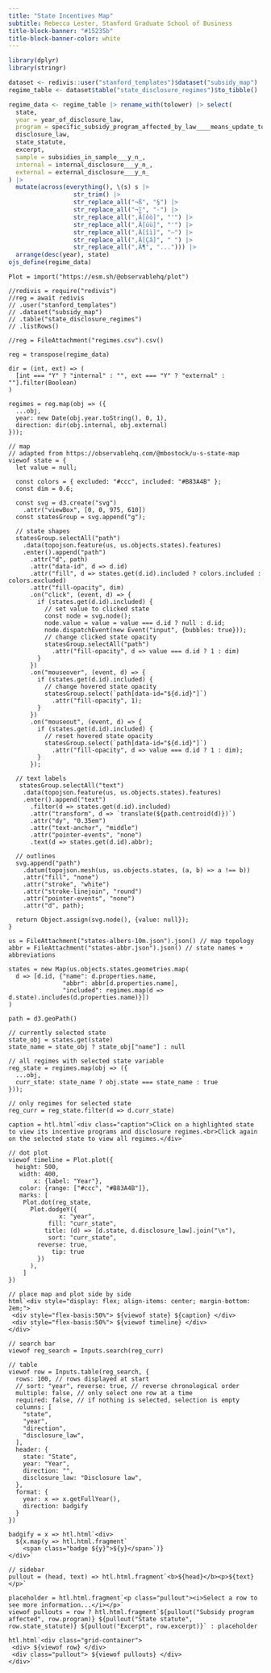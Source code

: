 ```yaml
---
title: "State Incentives Map"
subtitle: Rebecca Lester, Stanford Graduate School of Business
title-block-banner: "#15235b"
title-block-banner-color: white
---
```


```r
library(dplyr)
library(stringr)

dataset <- redivis::user("stanford_templates")$dataset("subsidy_map")
regime_table <- dataset$table("state_disclosure_regimes")$to_tibble()

regime_data <- regime_table |> rename_with(tolower) |> select(
  state,
  year = year_of_disclosure_law,
  program = specific_subsidy_program_affected_by_law____means_update_to_,
  disclosure_law,
  state_statute,
  excerpt,
  sample = subsidies_in_sample___y_n_,
  internal = internal_disclosure___y_n_,
  external = external_disclosure___y_n_
) |>
  mutate(across(everything(), \(s) s |>
                  str_trim() |>
                  str_replace_all("¬ß", "§") |>
                  str_replace_all("¬∑", "·") |>
                  str_replace_all("‚Ä[ôò]", "'") |>
                  str_replace_all("‚Ä[úù]", "'") |>
                  str_replace_all("‚Ä[îì]", "–") |>
                  str_replace_all("‚Ä[Çâ]", " ") |>
                  str_replace_all("‚Ä¶", "..."))) |>
  arrange(desc(year), state)
ojs_define(regime_data)
```

```ojs
Plot = import("https://esm.sh/@observablehq/plot")

//redivis = require("redivis")
//reg = await redivis
// .user("stanford_templates")
// .dataset("subsidy_map")
// .table("state_disclosure_regimes")
// .listRows()

//reg = FileAttachment("regimes.csv").csv()

reg = transpose(regime_data)

dir = (int, ext) => (
  [int === "Y" ? "internal" : "", ext === "Y" ? "external" : ""].filter(Boolean)
)

regimes = reg.map(obj => ({
  ...obj,
  year: new Date(obj.year.toString(), 0, 1),
  direction: dir(obj.internal, obj.external)
}));

// map
// adapted from https://observablehq.com/@mbostock/u-s-state-map
viewof state = {
  let value = null;
  
  const colors = { excluded: "#ccc", included: "#B83A4B" };
  const dim = 0.6;

  const svg = d3.create("svg")
    .attr("viewBox", [0, 0, 975, 610])
  const statesGroup = svg.append("g");
  
  // state shapes
  statesGroup.selectAll("path")
    .data(topojson.feature(us, us.objects.states).features)
    .enter().append("path")
      .attr("d", path)
      .attr("data-id", d => d.id)
      .attr("fill", d => states.get(d.id).included ? colors.included : colors.excluded)
      .attr("fill-opacity", dim)
      .on("click", (event, d) => {
        if (states.get(d.id).included) {
          // set value to clicked state
          const node = svg.node();
          node.value = value = value === d.id ? null : d.id;
          node.dispatchEvent(new Event("input", {bubbles: true}));
          // change clicked state opacity
          statesGroup.selectAll("path")
            .attr("fill-opacity", d => value === d.id ? 1 : dim)
        }
      })
      .on("mouseover", (event, d) => {
        if (states.get(d.id).included) {
          // change hovered state opacity
          statesGroup.select(`path[data-id="${d.id}"]`)
            .attr("fill-opacity", 1);
        }
      })
      .on("mouseout", (event, d) => {
        if (states.get(d.id).included) {
          // reset hovered state opacity
          statesGroup.select(`path[data-id="${d.id}"]`)
            .attr("fill-opacity", d => value === d.id ? 1 : dim);
        }
      });
  
  // text labels
   statesGroup.selectAll("text")
    .data(topojson.feature(us, us.objects.states).features)
    .enter().append("text")
      .filter(d => states.get(d.id).included)
      .attr("transform", d => `translate(${path.centroid(d)})`)
      .attr("dy", "0.35em")
      .attr("text-anchor", "middle")
      .attr("pointer-events", "none")
      .text(d => states.get(d.id).abbr);

  // outlines
  svg.append("path")
    .datum(topojson.mesh(us, us.objects.states, (a, b) => a !== b))
    .attr("fill", "none")
    .attr("stroke", "white")
    .attr("stroke-linejoin", "round")
    .attr("pointer-events", "none")
    .attr("d", path);

  return Object.assign(svg.node(), {value: null});
}

us = FileAttachment("states-albers-10m.json").json() // map topology
abbr = FileAttachment("states-abbr.json").json() // state names + abbreviations

states = new Map(us.objects.states.geometries.map(
  d => [d.id, {"name": d.properties.name,
               "abbr": abbr[d.properties.name],
               "included": regimes.map(d => d.state).includes(d.properties.name)}])
)

path = d3.geoPath()
```

```ojs
// currently selected state
state_obj = states.get(state)
state_name = state_obj ? state_obj["name"] : null

// all regimes with selected state variable
reg_state = regimes.map(obj => ({
  ...obj,
  curr_state: state_name ? obj.state === state_name : true
}));

// only regimes for selected state
reg_curr = reg_state.filter(d => d.curr_state)

caption = htl.html`<div class="caption">Click on a highlighted state to view its incentive programs and disclosure regimes.<br>Click again on the selected state to view all regimes.</div>`

// dot plot
viewof timeline = Plot.plot({
  height: 500,
   width: 400,
       x: {label: "Year"},
   color: {range: ["#ccc", "#B83A4B"]},
   marks: [
    Plot.dot(reg_state,
      Plot.dodgeY({
              x: "year",
           fill: "curr_state",
          title: (d) => [d.state, d.disclosure_law].join("\n"),
           sort: "curr_state",
        reverse: true,
            tip: true
        })
      ),
    ]
})

// place map and plot side by side
html`<div style="display: flex; align-items: center; margin-bottom: 2em;">
 <div style="flex-basis:50%"> ${viewof state} ${caption} </div>
 <div style="flex-basis:50%"> ${viewof timeline} </div>
</div>`
```

```ojs
// search bar
viewof reg_search = Inputs.search(reg_curr)

// table
viewof row = Inputs.table(reg_search, {
  rows: 100, // rows displayed at start
  // sort: "year", reverse: true, // reverse chronological order
  multiple: false, // only select one row at a time
  required: false, // if nothing is selected, selection is empty
  columns: [
    "state",
    "year",
    "direction",
    "disclosure_law",
  ],
  header: {
    state: "State",
    year: "Year",
    direction: "",
    disclosure_law: "Disclosure law",
  },
  format: {
    year: x => x.getFullYear(),
    direction: badgify
  }
})

badgify = x => htl.html`<div>
  ${x.map(y => htl.html.fragment`
    <span class="badge ${y}">${y}</span>`)}
</div>`
```

```ojs
// sidebar
pullout = (head, text) => htl.html.fragment`<b>${head}</b><p>${text}</p>`

placeholder = htl.html.fragment`<p class="pullout"><i>Select a row to see more information...</i></p>`
viewof pullouts = row ? htl.html.fragment`${pullout("Subsidy program affected", row.program)} ${pullout("State statute", row.state_statute)} ${pullout("Excerpt", row.excerpt)}` : placeholder

htl.html`<div class="grid-container">
 <div> ${viewof row} </div>
 <div class="pullout"> ${viewof pullouts} </div>
</div>`
```
